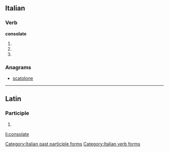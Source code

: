 ==Italian==

===Verb===
'''consolate'''

# {{conjugation of|consolare||2|p|pres|ind|lang=it}}
# {{conjugation of|consolare||2|p|imp|lang=it}}
# {{form of|[[feminine|Feminine]] plural|consolato}}

===Anagrams===
* [[scatolone#Italian|scatolone]]

[[Category:Italian past participle forms]]
[[Category:Italian verb forms]]

----

==Latin==

===Participle===
{{la-part-form|cōnsōlāte}}

# {{inflection of|consolatus|cōnsōlātus|voc|m|s|lang=la}}
{{count page|[[Wiktionary:Page count]]}}

[[li:consolate]]
